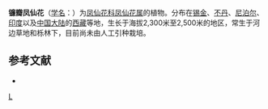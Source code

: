 {{Speciesbox 
| taxon = Impatiens falcifer
| authority = Hook. f.
}}

'''镰瓣凤仙花'''（[[学名|学名]]：{{lang|la|''Impatiens falcifer''}}）为[[凤仙花科|凤仙花科]][[凤仙花属|凤仙花属]]的植物。分布在[[锡金|锡金]]、[[不丹|不丹]]、[[尼泊尔|尼泊尔]]、[[印度|印度]]以及[[中国大陆|中国大陆]]的[[西藏|西藏]]等地，生长于海拔2,300米至2,500米的地区，常生于河边草地和栎林下，目前尚未由人工引种栽培。

== 参考文献 ==
<div class="references-small">
* {{cite web| url =http://www.bioinfo.cn/db05/KmzwSpecies.php?action=view&id=1278| title =镰瓣凤仙花| work =《中国高等植物数据库全库》| publisher =中国科学院微生物研究所| author =昆明植物研究所| accessdate =2009-02-22| deadurl =yes| archiveurl =https://web.archive.org/web/20160305073636/http://www.bioinfo.cn/db05/KmzwSpecies.php?action=view&id=1278| archivedate =2016-03-05}}
</div>
{{Taxonbar}}

[[Category:凤仙花属|L]]